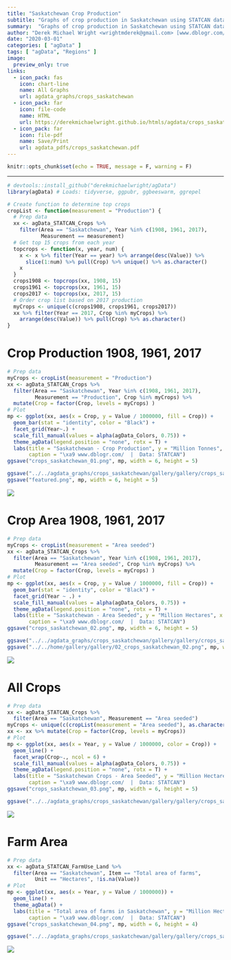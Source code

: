 ```yaml
---
title: "Saskatchewan Crop Production"
subtitle: "Graphs of crop production in Saskatchewan using STATCAN data"
summary:  "Graphs of crop production in Saskatchewan using STATCAN data"
author: "Derek Michael Wright <wrightmderek@gmail.com> [www.dblogr.com/](https://dblogr.netlify.com/)"
date: "2020-03-01"
categories: [ "agData" ]
tags: [ "agData", "Regions" ]
image:
  preview_only: true
links: 
  - icon_pack: fas
    icon: chart-line
    name: All Graphs
    url: agdata_graphs/crops_saskatchewan
  - icon_pack: far
    icon: file-code
    name: HTML
    url: https://derekmichaelwright.github.io/htmls/agdata/crops_saskatchewan.html
  - icon_pack: far
    icon: file-pdf
    name: Save/Print
    url: agdata_pdfs/crops_saskatchewan.pdf
---
```


```r
knitr::opts_chunk$set(echo = TRUE, message = F, warning = F)
```

---

```r
# devtools::install_github("derekmichaelwright/agData")
library(agData) # Loads: tidyverse, ggpubr, ggbeeswarm, ggrepel
```

```r
# Create function to determine top crops
cropList <- function(measurement = "Production") {
  # Prep data
  xx <- agData_STATCAN_Crops %>% 
    filter(Area == "Saskatchewan", Year %in% c(1908, 1961, 2017),
           Measurement == measurement)
  # Get top 15 crops from each year
  topcrops <- function(x, year, num) {
    x <- x %>% filter(Year == year) %>% arrange(desc(Value)) %>% 
      slice(1:num) %>% pull(Crop) %>% unique() %>% as.character()
    x
  }
  crops1908 <- topcrops(xx, 1908, 15)
  crops1961 <- topcrops(xx, 1961, 15)
  crops2017 <- topcrops(xx, 2017, 15)
  # Order crop list based on 2017 production
  myCrops <- unique(c(crops1908, crops1961, crops2017))
  xx %>% filter(Year == 2017, Crop %in% myCrops) %>%
    arrange(desc(Value)) %>% pull(Crop) %>% as.character()
}
```

\pagebreak

# Crop Production 1908, 1961, 2017

```r
# Prep data
myCrops <- cropList(measurement = "Production")
xx <- agData_STATCAN_Crops %>% 
  filter(Area == "Saskatchewan", Year %in% c(1908, 1961, 2017),
         Measurement == "Production", Crop %in% myCrops) %>%
  mutate(Crop = factor(Crop, levels = myCrops) )
# Plot
mp <- ggplot(xx, aes(x = Crop, y = Value / 1000000, fill = Crop)) + 
  geom_bar(stat = "identity", color = "Black") + 
  facet_grid(Year~.) + 
  scale_fill_manual(values = alpha(agData_Colors, 0.75)) +
  theme_agData(legend.position = "none", rotx = T) + 
  labs(title = "Saskatchewan - Crop Production", y = "Million Tonnes", x = NULL,
       caption = "\xa9 www.dblogr.com/  |  Data: STATCAN")
ggsave("crops_saskatchewan_01.png", mp, width = 6, height = 5)
```

```r
ggsave("../../agdata_graphs/crops_saskatchewan/gallery/gallery/crops_saskatchewan_01.png", mp, width = 6, height = 5)
ggsave("featured.png", mp, width = 6, height = 5)
```

![](crops_saskatchewan_01.png)

\pagebreak

# Crop Area 1908, 1961, 2017

```r
# Prep data
myCrops <- cropList(measurement = "Area seeded")
xx <- agData_STATCAN_Crops %>% 
  filter(Area == "Saskatchewan", Year %in% c(1908, 1961, 2017),
         Measurement == "Area seeded", Crop %in% myCrops) %>%
  mutate(Crop = factor(Crop, levels = myCrops) )
# Plot
mp <- ggplot(xx, aes(x = Crop, y = Value / 1000000, fill = Crop)) + 
  geom_bar(stat = "identity", color = "Black") + 
  facet_grid(Year ~ .) + 
  scale_fill_manual(values = alpha(agData_Colors, 0.75)) +
  theme_agData(legend.position = "none", rotx = T) + 
  labs(title = "Saskatchewan - Area Seeded", y = "Million Hectares", x = NULL,
       caption = "\xa9 www.dblogr.com/  |  Data: STATCAN")
ggsave("crops_saskatchewan_02.png", mp, width = 6, height = 5)
```

```r
ggsave("../../agdata_graphs/crops_saskatchewan/gallery/gallery/crops_saskatchewan_02.png", mp, width = 6, height = 5)
ggsave("../../home/gallery/gallery/02_crops_saskatchewan_02.png", mp, width = 6, height = 5)
```

![](crops_saskatchewan_02.png)

\pagebreak

# All Crops

```r
# Prep data
xx <- agData_STATCAN_Crops %>% 
  filter(Area == "Saskatchewan", Measurement == "Area seeded") 
myCrops <- unique(c(cropList(measurement = "Area seeded"), as.character(xx$Crop)))
xx <- xx %>% mutate(Crop = factor(Crop, levels = myCrops))
# Plot
mp <- ggplot(xx, aes(x = Year, y = Value / 1000000, color = Crop)) + 
  geom_line() + 
  facet_wrap(Crop~., ncol = 6) + 
  scale_fill_manual(values = alpha(agData_Colors, 0.75)) +
  theme_agData(legend.position = "none", rotx = T) + 
  labs(title = "Saskatchewan Crops - Area Seeded", y = "Million Hectares", x = NULL,
       caption = "\xa9 www.dblogr.com/  |  Data: STATCAN")
ggsave("crops_saskatchewan_03.png", mp, width = 6, height = 5)
```

```r
ggsave("../../agdata_graphs/crops_saskatchewan/gallery/gallery/crops_saskatchewan_03.png", mp, width = 6, height = 5)
```

![](crops_saskatchewan_03.png)

\pagebreak

# Farm Area

```r
# Prep data
xx <- agData_STATCAN_FarmUse_Land %>% 
  filter(Area == "Saskatchewan", Item == "Total area of farms", 
         Unit == "Hectares", !is.na(Value))
# Plot
mp <- ggplot(xx, aes(x = Year, y = Value / 1000000)) + 
  geom_line() +
  theme_agData() +
  labs(title = "Total area of farms in Saskatchewan", y = "Million Hectares", x = NULL,
       caption = "\xa9 www.dblogr.com/  |  Data: STATCAN")
ggsave("crops_saskatchewan_04.png", mp, width = 6, height = 4)
```

```r
ggsave("../../agdata_graphs/crops_saskatchewan/gallery/gallery/crops_saskatchewan_04.png", mp, width = 6, height = 4)
```

![](crops_saskatchewan_04.png)